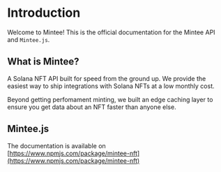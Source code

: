 # Introduction

Welcome to Mintee! This is the official documentation for the Mintee API and `Mintee.js`.

## What is Mintee?

A Solana NFT API built for speed from the ground up. We provide the easiest
way to ship integrations with Solana NFTs at a low monthly cost.

Beyond getting perfomament minting, we built an edge caching layer to
ensure you get data about an NFT faster than anyone else.

## Mintee.js

The documentation is available on [https://www.npmjs.com/package/mintee-nft](https://www.npmjs.com/package/mintee-nft)
